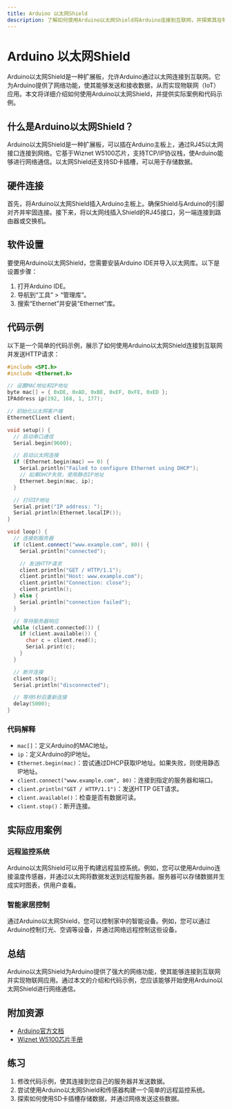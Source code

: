 ```yaml
---
title: Arduino 以太网Shield
description: 了解如何使用Arduino以太网Shield将Arduino连接到互联网，并探索其在物联网中的应用。
---
```


# Arduino 以太网Shield

Arduino以太网Shield是一种扩展板，允许Arduino通过以太网连接到互联网。它为Arduino提供了网络功能，使其能够发送和接收数据，从而实现物联网（IoT）应用。本文将详细介绍如何使用Arduino以太网Shield，并提供实际案例和代码示例。

## 什么是Arduino以太网Shield？

Arduino以太网Shield是一种扩展板，可以插在Arduino主板上，通过RJ45以太网接口连接到网络。它基于Wiznet W5100芯片，支持TCP/IP协议栈，使Arduino能够进行网络通信。以太网Shield还支持SD卡插槽，可以用于存储数据。

## 硬件连接

首先，将Arduino以太网Shield插入Arduino主板上。确保Shield与Arduino的引脚对齐并牢固连接。接下来，将以太网线插入Shield的RJ45接口，另一端连接到路由器或交换机。

## 软件设置

要使用Arduino以太网Shield，您需要安装Arduino IDE并导入以太网库。以下是设置步骤：

1. 打开Arduino IDE。
2. 导航到“工具” > “管理库”。
3. 搜索“Ethernet”并安装“Ethernet”库。

## 代码示例

以下是一个简单的代码示例，展示了如何使用Arduino以太网Shield连接到互联网并发送HTTP请求：

```cpp
#include <SPI.h>
#include <Ethernet.h>

// 设置MAC地址和IP地址
byte mac[] = { 0xDE, 0xAD, 0xBE, 0xEF, 0xFE, 0xED };
IPAddress ip(192, 168, 1, 177);

// 初始化以太网客户端
EthernetClient client;

void setup() {
  // 启动串口通信
  Serial.begin(9600);

  // 启动以太网连接
  if (Ethernet.begin(mac) == 0) {
    Serial.println("Failed to configure Ethernet using DHCP");
    // 如果DHCP失败，使用静态IP地址
    Ethernet.begin(mac, ip);
  }

  // 打印IP地址
  Serial.print("IP address: ");
  Serial.println(Ethernet.localIP());
}

void loop() {
  // 连接到服务器
  if (client.connect("www.example.com", 80)) {
    Serial.println("connected");

    // 发送HTTP请求
    client.println("GET / HTTP/1.1");
    client.println("Host: www.example.com");
    client.println("Connection: close");
    client.println();
  } else {
    Serial.println("connection failed");
  }

  // 等待服务器响应
  while (client.connected()) {
    if (client.available()) {
      char c = client.read();
      Serial.print(c);
    }
  }

  // 断开连接
  client.stop();
  Serial.println("disconnected");

  // 等待5秒后重新连接
  delay(5000);
}
```

### 代码解释

- `mac[]`：定义Arduino的MAC地址。
- `ip`：定义Arduino的IP地址。
- `Ethernet.begin(mac)`：尝试通过DHCP获取IP地址。如果失败，则使用静态IP地址。
- `client.connect("www.example.com", 80)`：连接到指定的服务器和端口。
- `client.println("GET / HTTP/1.1")`：发送HTTP GET请求。
- `client.available()`：检查是否有数据可读。
- `client.stop()`：断开连接。

## 实际应用案例

### 远程监控系统

Arduino以太网Shield可以用于构建远程监控系统。例如，您可以使用Arduino连接温度传感器，并通过以太网将数据发送到远程服务器。服务器可以存储数据并生成实时图表，供用户查看。

### 智能家居控制

通过Arduino以太网Shield，您可以控制家中的智能设备。例如，您可以通过Arduino控制灯光、空调等设备，并通过网络远程控制这些设备。

## 总结

Arduino以太网Shield为Arduino提供了强大的网络功能，使其能够连接到互联网并实现物联网应用。通过本文的介绍和代码示例，您应该能够开始使用Arduino以太网Shield进行网络通信。

## 附加资源

- [Arduino官方文档](https://www.arduino.cc/en/Reference/Ethernet)
- [Wiznet W5100芯片手册](https://www.wiznet.io/product-item/w5100/)

## 练习

1. 修改代码示例，使其连接到您自己的服务器并发送数据。
2. 尝试使用Arduino以太网Shield和传感器构建一个简单的远程监控系统。
3. 探索如何使用SD卡插槽存储数据，并通过网络发送这些数据。
